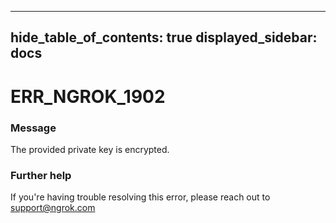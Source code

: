 

---
hide_table_of_contents: true
displayed_sidebar: docs
---


# ERR_NGROK_1902

### Message
The provided private key is encrypted.

<ErrorDetails error="err_ngrok_1902" />



### Further help
If you're having trouble resolving this error, please reach out to [support@ngrok.com](mailto:support@ngrok.com?subject=Help%20with%20ERR_NGROK_1902)

